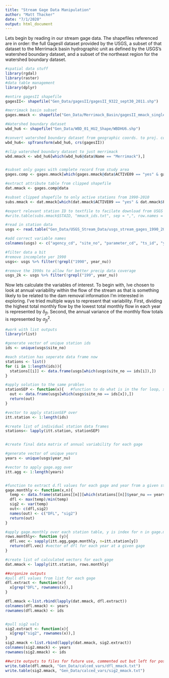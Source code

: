 ---
title: "Stream Gage Data Manipulation"
author: "Matt Thacker"
date: "7/1/2020"
output: html_document
---


Lets begin by reading in our stream gage data. The shapefiles referenced are in order: the full GagesII dataset provided by the USGS, a subset of that dataset to the Merrimack basin hydrographic unit as defined by the USGS's watershed boundary dataset, and a subset of the northeast region for the watershed boundary dataset. 

```{r}
#spatial data stuff
library(rgdal)
library(raster)
#data table management
library(dplyr)

#entire gagesII shapefile
gagesII<- shapefile("Gen_Data/gagesII/gagesII_9322_sept30_2011.shp")

#merrimack basin subset
gages.mmack <- shapefile("Gen_Data/Merrimack_Basin/gagesII_mmack_singlepart.shp")

#Watershed boundary dataset
wbd_hu6 <- shapefile("Gen_Data/WBD_01_HU2_Shape/WBDHU6.shp")

#convert watershed boundary dataset from geographic coords. to proj. coords shared with gagesII
wbd_hu6<- spTransform(wbd_hu6, crs(gagesII))

#clip watershed boundary dataset to just merrimack
wbd.mmack <- wbd_hu6[which(wbd_hu6@data$Name == "Merrimack"),]


#subset only gages with complete record from study area
gages.comp <- gages.mmack[which(gages.mmack@data$ACTIVE09 == "yes" & gages.mmack@data$FLYRS1990 == 20),]

#extract attribute table from clipped shapefile
dat.mmack <- gages.comp@data

#subset clipped shapefile to only active stations from 1990-2010
subs.mmack <- dat.mmack[which(dat.mmack$ACTIVE09 == "yes" & dat.mmack$FLYRS1990 == 20),]

#export relevant station ID to textfile to facilate download from USGS data portal, commented out but left in for posterity
#write.table(subs.mmack$STAID, "mmack_ids.txt", sep = ",", row.names = F, quote = F)

#read in station data
usgs <- read.table("Gen_Data/USGS_Stream_Data/usgs_stream_gages_1990_2010_mmack.txt")

#add correct variable names
colnames(usgs) <- c("agency_cd", "site_no", "parameter_cd", "ts_id", "year_nu", "month_nu", "mean_va")

#filter data a bit
#remove incomplete yer 1990
usgs<- usgs %>% filter(!grepl("1990", year_nu))

#remove the 1990s to allow for better precip data coverage
usgs_2k <- usgs %>% filter(!grepl("199", year_nu))

```




Now lets calculate the variables of interest. To begin with, Ive chosen to look at annual variability within the flow of the stream as that is something likely to be related to the dam removal information I'm interested in exploring. I've tried multiple ways to represent that variability. First, dividing the highest total monthly flow by the lowest total monthly flow in each year is represented by $\delta_{fl}$. Second, the annual variance of the monthly flow totals is represented by $\sigma^2_{fl}$.

```{r}
#work with list outputs
library(rlist)

#generate vector of unique station ids
ids <- unique(usgs$site_no)

#each station has seperate data frame now
stations <- list()
for (i in 1:length(ids)){
  stations[[i]] <- data.frame(usgs[which(usgs$site_no == ids[i]),])
}

#apply solution to the same problen
stationSEP <- function(x){   #function to do what is in the for loop, x is a single value used for indexing within unique IDs list
  out <- data.frame(usgs[which(usgs$site_no == ids[x]),])
  return(out)
}

#vector to apply stationSEP over
itt.station <- 1:length(ids)

#create list of individual station data frames
stations<- lapply(itt.station, stationSEP)


#create final data matrix of annual variability for each gage

#generate vector of unique years
years <- unique(usgs$year_nu)

#vector to apply gage.agg over
itt.agg <- 1:length(years)


#function to extract d.fl values for each gage and year from a given station table, x is a value used for unique year index and n is the index in "stations" of given station table
gage.monthly <- function(x,n){
  temp <- data.frame(stations[[n]][which(stations[[n]]$year_nu == years[x]), "mean_va"])
  dfl <- max(temp)/min(temp)
  sig2 <- var(temp)
  out<- c(dfl,sig2)
  names(out) <- c("DFL", "sig2")
  return(out)
}

#apply gage.monthly over each station table, y is index for n in gage.monthlys
rows.monthly<- function (y){
  dfl.vec <- sapply(itt.agg,gage.monthly, n=itt.station[y])
  return(dfl.vec) #vector of dfl for each year at a given gage
}

#create list of calculated vectors for each gage
dat.mmack <- lapply(itt.station, rows.monthly)

##organize outputs
#pull dfl values from list for each gage
dfl.extract <- function(x){
  x[grep("DFL", rownames(x)),]
}

dfl.mmack <-list.rbind(lapply(dat.mmack, dfl.extract))
colnames(dfl.mmack) <- years
rownames(dfl.mmack) <- ids


#pull sig2 vals
sig2.extract <- function(x){
  x[grep("sig2", rownames(x)),]
}
sig2.mmack <-list.rbind(lapply(dat.mmack, sig2.extract))
colnames(sig2.mmack) <- years
rownames(sig2.mmack) <- ids

##write outputs to files for future use, commented out but left for posterity
write.table(dfl.mmack, "Gen_Data/calced_vars/dfl_mmack.txt")
write.table(sig2.mmack, "Gen_Data/calced_vars/sig2_mmack.txt")

```

